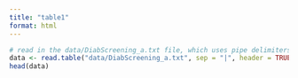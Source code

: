 ```yaml
---
title: "table1"
format: html
---
```


```r
# read in the data/DiabScreening_a.txt file, which uses pipe delimiters
data <- read.table("data/DiabScreening_a.txt", sep = "|", header = TRUE, fill = TRUE, fileEncoding = "UTF-16LE", stringsAsFactors = FALSE, na.strings = "")
head(data)
```

```r
```
